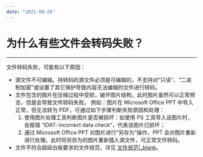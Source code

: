```yaml
---
date: "2021-09-26"
---
```

# 为什么有些文件会转码失败？
---

文件转码失败，可能有以下原因：
- 源文件不可编辑。待转码的源文件必须是可编辑的，不⽀持对“只读”、“⼆进制加密”或设置了其它保护导致内容⽆法编辑的⽂件进⾏转码。
- 文件包含的图片在压缩过程中受损，破坏图片结构，此时图片虽然可以正常预览，但是会导致文件转码失败。
    例如：图片在 Microsoft Office PPT 中导入正常，但无法转为 PDF，可通过如下步骤判断失败原因和处理：
    1. 使用图片处理工具判断图片是否被损坏：如使用 PS 工具导入该图片时，会报错 “IDAT: incorrect data check”，代表该图片已损坏；
    2. 通过 Microsoft Office PPT 对图片进行“另存为”操作，PPT 会对图片重新进行处理。此时将另存为的图片重新插入源文件，可正常文件转码。
- 文件不符合超级白板要求的文件规范，详见 [文件规范\|_blank](/article/11291)。